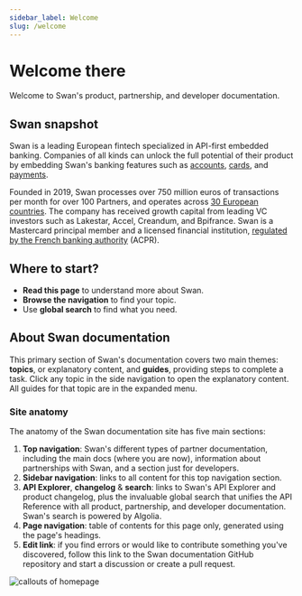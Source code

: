 ```yaml
---
sidebar_label: Welcome
slug: /welcome
---
```


# Welcome there

Welcome to Swan's product, partnership, and developer documentation.

## Swan snapshot

Swan is a leading European fintech specialized in API-first embedded banking.
Companies of all kinds can unlock the full potential of their product by embedding Swan's banking features such as [accounts](./topics/accounts/index.mdx), [cards](./topics/cards/index.mdx), and [payments](./topics/payments/index.mdx).

Founded in 2019, Swan processes over 750 million euros of transactions per month for over 100 Partners, and operates across [30 European countries](./partnership/overview/country-coverage.mdx).
The company has received growth capital from leading VC investors such as Lakestar, Accel, Creandum, and Bpifrance.
Swan is a Mastercard principal member and a licensed financial institution, [regulated by the French banking authority](./partnership/index.mdx#license) (ACPR).

## Where to start?

- **Read this page** to understand more about Swan.
- **Browse the navigation** to find your topic.
- Use **global search** to find what you need.

## About Swan documentation

This primary section of Swan's documentation covers two main themes: **topics**, or explanatory content, and **guides**, providing steps to complete a task.
Click any topic in the side navigation to open the explanatory content.
All guides for that topic are in the expanded menu.

### Site anatomy

The anatomy of the Swan documentation site has five main sections:

1. **Top navigation**: Swan's different types of partner documentation, including the main docs (where you are now), information about partnerships with Swan, and a section just for developers.
1. **Sidebar navigation**: links to all content for this top navigation section.
1. **API Explorer**, **changelog** & **search**: links to Swan's API Explorer and product changelog, plus the invaluable global search that unifies the API Reference with all product, partnership, and developer documentation. Swan's search is powered by Algolia.
1. **Page navigation**: table of contents for this page only, generated using the page's headings.
1. **Edit link**: if you find errors or would like to contribute something you've discovered, follow this link to the Swan documentation GitHub repository and start a discussion or create a pull request.

![callouts of homepage](./images/topics/welcome/docs-anatomy.png)
